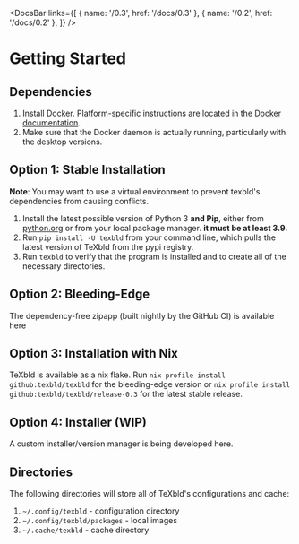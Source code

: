
<DocsBar
	links={[
		{ name: '/0.3', href: '/docs/0.3' },
		{ name: '/0.2', href: '/docs/0.2' },
	]}
/>

# Getting Started

## Dependencies

1. Install Docker. Platform-specific instructions are located in the [Docker documentation](https://docs.docker.com/get-docker/).
2. Make sure that the Docker daemon is actually running, particularly with the desktop versions.

## Option 1: Stable Installation

**Note**: You may want to use a virtual environment to prevent texbld's dependencies from causing conflicts.

1. Install the latest possible version of Python 3 **and Pip**, either from [python.org](https://www.python.org/downloads/) or from your local package manager. **it must be at least 3.9.**
2. Run `pip install -U texbld` from your command line, which pulls the latest version of TeXbld from the pypi registry.
3. Run `texbld` to verify that the program is installed and to create all of the necessary directories.

## Option 2: Bleeding-Edge

The dependency-free zipapp (built nightly by the GitHub CI) is available <Link href="https://github.com/texbld/texbld/releases/download/nightly/texbld.pyz">here</Link>

## Option 3: Installation with Nix

TeXbld is available as a nix flake. Run `nix profile install github:texbld/texbld` for the bleeding-edge version or `nix profile install github:texbld/texbld/release-0.3` for the latest stable release.

## Option 4: Installer (WIP)

A custom installer/version manager is being developed <Link href="https://github.com/texbld/texbld-manager">here.</Link>


## Directories

The following directories will store all of TeXbld's configurations and cache:

1. `~/.config/texbld` - configuration directory
2. `~/.config/texbld/packages` - local images
3. `~/.cache/texbld` - cache directory

